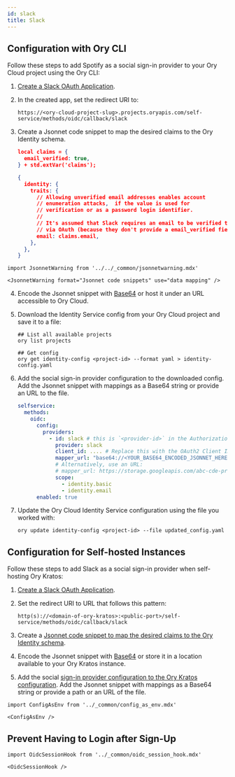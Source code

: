 ```yaml
---
id: slack
title: Slack
---
```


## Configuration with Ory CLI

Follow these steps to add Spotify as a social sign-in provider to your Ory Cloud project using the Ory CLI:

1. [Create a Slack OAuth Application](https://api.slack.com/apps).
2. In the created app, set the redirect URI to:

   ```shell
   https://<ory-cloud-project-slug>.projects.oryapis.com/self-service/methods/oidc/callback/slack
   ```

<a name="mapping"></a>

3. Create a Jsonnet code snippet to map the desired claims to the Ory Identity schema.

   ```json
   local claims = {
     email_verified: true,
   } + std.extVar('claims');

   {
     identity: {
       traits: {
         // Allowing unverified email addresses enables account
         // enumeration attacks,  if the value is used for
         // verification or as a password login identifier.
         //
         // It's assumed that Slack requires an email to be verified to be accessible
         // via OAuth (because they don't provide a email_verified field).
         email: claims.email,
       },
     },
   }
   ```

```mdx-code-block
import JsonnetWarning from '../../_common/jsonnetwarning.mdx'

<JsonnetWarning format="Jsonnet code snippets" use="data mapping" />
```

4. Encode the Jsonnet snippet with [Base64](https://www.base64encode.org/) or host it under an URL accessible to Ory Cloud.
5. Download the Identity Service config from your Ory Cloud project and save it to a file:

   ```shell
   ## List all available projects
   ory list projects

   ## Get config
   ory get identity-config <project-id> --format yaml > identity-config.yaml
   ```

<a name="config"></a>

6. Add the social sign-in provider configuration to the downloaded config. Add the Jsonnet snippet with mappings as a Base64
   string or provide an URL to the file.

   ```yaml
   selfservice:
     methods:
       oidc:
         config:
           providers:
             - id: slack # this is `<provider-id>` in the Authorization callback URL. DO NOT CHANGE IT ONCE SET!
               provider: slack
               client_id: .... # Replace this with the OAuth2 Client ID provided by Slack
               mapper_url: "base64://<YOUR_BASE64_ENCODED_JSONNET_HERE>"
               # Alternatively, use an URL:
               # mapper_url: https://storage.googleapis.com/abc-cde-prd/9cac9717f007808bf17f22ce7f4295c739604b183f05ac4afb4t
               scope:
                 - identity.basic
                 - identity.email
         enabled: true
   ```

7. Update the Ory Cloud Identity Service configuration using the file you worked with:

   ```shell
   ory update identity-config <project-id> --file updated_config.yaml
   ```

## Configuration for Self-hosted Instances

Follow these steps to add Slack as a social sign-in provider when self-hosting Ory Kratos:

1. [Create a Slack OAuth Application](https://api.slack.com/apps).
2. Set the redirect URI to URL that follows this pattern:

   ```shell
   http(s)://<domain-of-ory-kratos>:<public-port>/self-service/methods/oidc/callback/slack
   ```

3. Create a [Jsonnet code snippet to map the desired claims to the Ory Identity schema](#mapping).
4. Encode the Jsonnet snippet with [Base64](https://www.base64encode.org/) or store it in a location available to your Ory Kratos
   instance.
5. Add the social [sign-in provider configuration to the Ory Kratos configuration](#config). Add the Jsonnet snippet with mappings
   as a Base64 string or provide a path or an URL of the file.

```mdx-code-block
import ConfigAsEnv from '../_common/config_as_env.mdx'

<ConfigAsEnv />
```

## Prevent Having to Login after Sign-Up

```mdx-code-block
import OidcSessionHook from '../_common/oidc_session_hook.mdx'

<OidcSessionHook />
```

